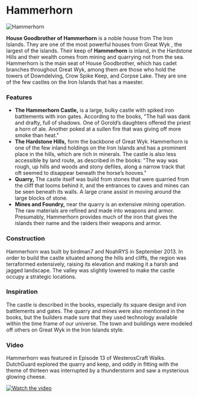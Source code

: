 

# Hammerhorn

<Image
  src="https://cdn.sanity.io/images/1as7cn02/production/5acf99471cfc701b7756377eda569079173edef8-1920x1017.png?w=976&h=350&fit=crop&crop=center&auto=format"
  alt="Hammerhorn"
  width={976}
  height={350}
/>

<ProjectDetails
  floatRight
  region="Iron Islands"
  house="House Goodbrother"
  type="Castle"
  status="Completed"
  warp="/warp hammerhorn"
  projectLead="birdman7, NoahRYS"
  dateStarted="September 30, 2013"
  dateCompleted="September 30, 2013"
/>

**House Goodbrother of Hammerhorn** is a noble house from The Iron Islands. They are one of the most powerful houses from Great Wyk , the largest of the islands. Their keep of **Hammerhorn** is inland, in the Hardstone Hills and their wealth comes from mining and quarrying not from the sea. Hammerhorn is the main seat of House Goodbrother, which has cadet branches throughout Great Wyk, among them are those who hold the towers of Downdelving, Crow Spike Keep, and Corpse Lake. They are one of the few castles on the Iron Islands that has a maester.

### Features

- **The Hammerhorn Castle,** is a large, bulky castle with spiked iron battlements with iron gates. According to the books, "The hall was dank and drafty, full of shadows. One of Gorold’s daughters offered the priest a horn of ale. Another poked at a sullen fire that was giving off more smoke than heat."
- **The Hardstone Hills,** form the backbone of Great Wyk. Hammerhorn is one of the few inland holdings on the Iron Islands and has a prominent place in the hills, which are rich in minerals. The castle is also less accessible by land route, as described in the books: "The way was rough, up hills and woods and stony defiles, along a narrow track that oft seemed to disappear beneath the horse’s hooves."
- **Quarry,** The castle itself was build from stones that were quarried from the cliff that looms behind it, and the entrances to caves and mines can be seen beneath its walls. A large crane assist in moving around the large blocks of stone.
- **Mines and Foundry,** near the quarry is an extensive mining operation. The raw materials are refined and made into weapons and armor. Presumably, Hammerhorn provides much of the iron that gives the islands their name and the raiders their weapons and armor.

### Construction

Hammerhorn was built by birdman7 and NoahRYS in September 2013. In order to build the castle situated among the hills and cliffs, the region was terraformed extensively, raising its elevation and making it a harsh and jagged landscape. The valley was slightly lowered to make the castle occupy a strategic locations.

### Inspiration

The castle is described in the books, especially its square design and iron battlements and gates. The quarry and mines were also mentioned in the books, but the builders made sure that they used technology available within the time frame of our universe. The town and buildings were modeled off others on Great Wyk in the Iron Islands style.

### Video

Hammerhorn was featured in Episode 13 of WesterosCraft Walks. DutchGuard explored the quarry and keep, and oddly in fitting with the theme of thirteen was interrupted by a thunderstorm and saw a mysterious glowing cheese.

[![Watch the video](https://img.youtube.com/vi/O_XcXypwkdk/0.jpg)](https://www.youtube.com/embed/O_XcXypwkdk)
